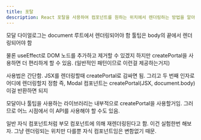 ```yaml
---
title: 포탈
description: React 포탈을 사용하여 컴포넌트를 원하는 위치에서 렌더링하는 방법을 알아봅니다.
---
```


모달 다이얼로그는 document 루트에서 렌더링되어야 함
툴팁은 body의 끝에서 렌더링되어야 함

물론 useEffect로 DOM 노드를 추가하고 제거할 수 있겠지
하지만 createPortal을 사용하면 더 편리하게 할 수 있음. (일반적인 패턴이므로 이런걸 제공하는거지)

사용법은 간단함. JSX를 렌더링할때 createPortal로 감싸면 됨. 그리고 두 번째 인자로 어디에 렌더링할지 정함
즉, Modal 컴포넌트는 createPortal(JSX, document.body) 이걸 반환하면 되지

모달이나 툴팁을 사용하는 라이브러리는 내부적으로 createPortal을 사용할거임.
그러므로 어느 시점에서 이 API를 사용해야 할 수도 있음.

일반 자식 컴포넌트처럼 부모 컴포넌트에 의해 재렌더링된다고 함. 이건 실험한번 해보자. 그냥 렌더링되는 위치만 다를뿐 자식 컴포넌트임은 변함없기 때문.
